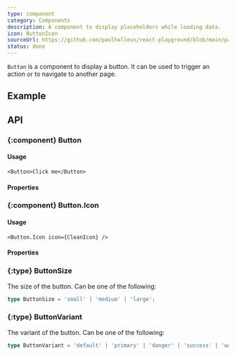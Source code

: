 ```yaml
---
type: component
category: Components
description: A component to display placeholders while loading data.
icon: ButtonIcon
sourceUrl: https://github.com/paulhalleux/react-playground/blob/main/packages/playground/src/components/Button/Button.tsx
status: done
---
```


`Button` is a component to display a button. It can be used to trigger an action or to navigate to another page.

## Example

<Example name="components/General/Button/Default" />
<Example name="components/General/Button/Icon" />

## API

### \{:component} Button

#### Usage

```tsx
<Button>Click me</Button>
```

#### Properties

<Properties component="Button" />

### \{:component} Button.Icon

#### Usage

```tsx
<Button.Icon icon={CleanIcon} />
```

#### Properties

<Properties component="Button.Icon" />

### \{:type} ButtonSize

The size of the button. Can be one of the following:

```ts
type ButtonSize = 'small' | 'medium' | 'large';
```

### \{:type} ButtonVariant

The variant of the button. Can be one of the following:

```ts
type ButtonVariant = 'default' | 'primary' | 'danger' | 'success' | 'warning';
```